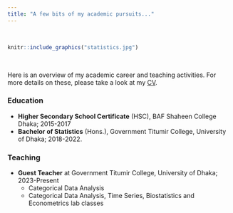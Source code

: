 ```yaml
---
title: "A few bits of my academic pursuits..."
---
```


<br>

```r
knitr::include_graphics("statistics.jpg")
```

<br>

Here is an overview of my academic career and teaching activities. For more details on these, please take a look at my [CV](https://drive.google.com/file/d/1wdguaFQSUmfSz0rPwLgYy7aWIrWxnarT/view?usp=sharing).

### Education
- **Higher Secondary School Certificate** (HSC), BAF Shaheen College Dhaka; 2015-2017 
- **Bachelor of Statistics** (Hons.), Government Titumir College, University of Dhaka; 2018-2022.

### Teaching

- **Guest Teacher** at Government Titumir College, University of Dhaka; 2023-Present
  - Categorical Data Analysis
  - Categorical Data Analysis, Time Series, Biostatistics and Econometrics lab classes


